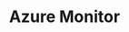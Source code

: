 ---
id: azure
title: Azure Monitor
description: Azure Monitor 설치를 안내합니다.
toc_max_heading_level: 4
keywords: [ 설치하기, Azure Monitor ]
---